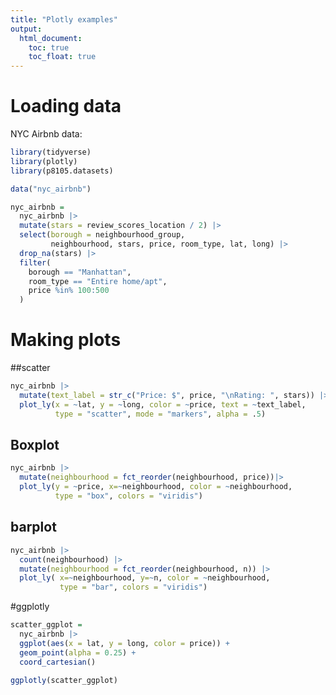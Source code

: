 ```yaml
---
title: "Plotly examples"
output: 
  html_document:
    toc: true
    toc_float: true
---
```


# Loading data

NYC Airbnb data:

```r
library(tidyverse)
library(plotly)
library(p8105.datasets)
```

```r
data("nyc_airbnb")

nyc_airbnb = 
  nyc_airbnb |> 
  mutate(stars = review_scores_location / 2) |> 
  select(borough = neighbourhood_group, 
         neighbourhood, stars, price, room_type, lat, long) |> 
  drop_na(stars) |> 
  filter(
    borough == "Manhattan",
    room_type == "Entire home/apt",
    price %in% 100:500
  )
```

# Making plots

##scatter

```r
nyc_airbnb |> 
  mutate(text_label = str_c("Price: $", price, "\nRating: ", stars)) |> 
  plot_ly(x = ~lat, y = ~long, color = ~price, text = ~text_label,
          type = "scatter", mode = "markers", alpha = .5)
```

## Boxplot

```r
nyc_airbnb |> 
  mutate(neighbourhood = fct_reorder(neighbourhood, price))|> 
  plot_ly(y = ~price, x=~neighbourhood, color = ~neighbourhood,
          type = "box", colors = "viridis")
```

## barplot

```r
nyc_airbnb |> 
  count(neighbourhood) |>
  mutate(neighbourhood = fct_reorder(neighbourhood, n)) |> 
  plot_ly( x=~neighbourhood, y=~n, color = ~neighbourhood,
           type = "bar", colors = "viridis")
```

#ggplotly

```r
scatter_ggplot = 
  nyc_airbnb |>
  ggplot(aes(x = lat, y = long, color = price)) +
  geom_point(alpha = 0.25) +
  coord_cartesian()

ggplotly(scatter_ggplot)
```

